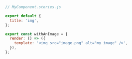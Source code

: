 ```js
// MyComponent.stories.js

export default {
  title: 'img',
};

export const withAnImage = {
  render: () => ({
    template: '<img src="image.png" alt="my image" />',
  }),
};
```
